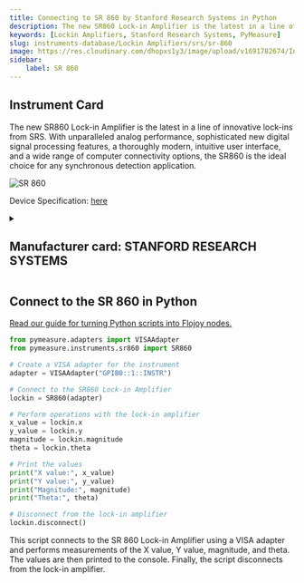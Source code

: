```yaml
---
title: Connecting to SR 860 by Stanford Research Systems in Python
description: The new SR860 Lock-in Amplifier is the latest in a line of innovative lock-ins from SRS. With unparalleled analog performance, sophisticated new digital signal processing features, a thoroughly modern, intuitive user interface, and a wide range of computer connectivity options, the SR860 is the ideal choice for any synchronous detection application.
keywords: [Lockin Amplifiers, Stanford Research Systems, PyMeasure] 
slug: instruments-database/Lockin Amplifiers/srs/sr-860 
image: https://res.cloudinary.com/dhopxs1y3/image/upload/v1691782674/Instruments/Lockin%20Amplifiers/SR-860/SR-860.jpg
sidebar:
    label: SR 860 
---
```



## Instrument Card

The new SR860 Lock-in Amplifier is the latest in a line of innovative lock-ins from SRS. With unparalleled analog performance, sophisticated new digital signal processing features, a thoroughly modern, intuitive user interface, and a wide range of computer connectivity options, the SR860 is the ideal choice for any synchronous detection application.

![SR 860](https://res.cloudinary.com/dhopxs1y3/image/upload/v1691782674/Instruments/Lockin%20Amplifiers/SR-860/SR-860.jpg)

Device Specification: [here](https://www.thinksrs.com/downloads/pdfs/catalog/SR860c.pdf)

<details style={{ marginTop: "15px"}}>
<summary><h2 style={{display:'inline'}}>Manufacturer card: STANFORD RESEARCH SYSTEMS</h2></summary>

![STANFORD RESEARCH SYSTEMS](https://res.cloudinary.com/dhopxs1y3/image/upload/v1692806206/Instruments/Vendor%20Logos/Stanford_Research.png)

Stanford Research Systems is a maker of general test and measurement instruments. The company was founded in 1980, is privately held, and is not affiliated with Stanford University. Stanford Research Systems manufactures all of their products at their Sunnyvale, California facility.

- Headquarters: Sunnyvale, California
- Yearly Revenue (millions, USD): 24.9
- Vendor Website: [here](https://www.thinksrs.com/index.html)

</details>


<FeaturedInstrumentVideo category="LOCKIN_AMPLIFIERS" />

## Connect to the SR 860 in Python

[Read our guide for turning Python scripts into Flojoy nodes.](https://docs.flojoy.ai/contribution/blocks/custom-flojoy-block/)



<Tabs>
<TabItem value="Flojoy" label="Flojoy" className="flojoy-instrument-tabs">

<SectionsCard category="LOCKIN_AMPLIFIERS" manufacturer="Stanford Research Systems"></SectionsCard>

</TabItem>
<TabItem value="PyMeasure" label="PyMeasure">


```python
from pymeasure.adapters import VISAAdapter
from pymeasure.instruments.sr860 import SR860

# Create a VISA adapter for the instrument
adapter = VISAAdapter("GPIB0::1::INSTR")

# Connect to the SR860 Lock-in Amplifier
lockin = SR860(adapter)

# Perform operations with the lock-in amplifier
x_value = lockin.x
y_value = lockin.y
magnitude = lockin.magnitude
theta = lockin.theta

# Print the values
print("X value:", x_value)
print("Y value:", y_value)
print("Magnitude:", magnitude)
print("Theta:", theta)

# Disconnect from the lock-in amplifier
lockin.disconnect()
```

This script connects to the SR 860 Lock-in Amplifier using a VISA adapter and performs measurements of the X value, Y value, magnitude, and theta. The values are then printed to the console. Finally, the script disconnects from the lock-in amplifier.

</TabItem>
</Tabs>